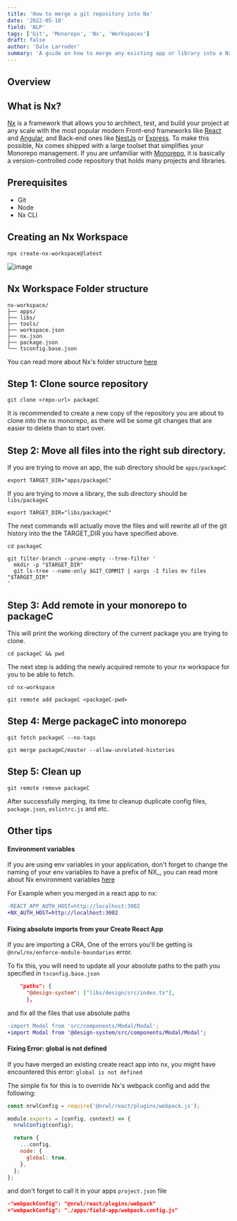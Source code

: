 ```yaml
---
title: 'How to merge a git repository into Nx'
date: '2022-05-18'
field: 'NLP'
tags: ['Git', 'Monorepo', 'Nx', 'Workspaces']
draft: false
author: 'Dale Larroder'
summary: 'A guide on how to merge any existing app or library into a Nx monorepo.'
---
```


## Overview

<TOCInline toc={props.toc} exclude="Overview" toHeading={2} />

## What is Nx?

[Nx](https://nx.dev/) is a framework that allows you to architect,
test, and build your project at any scale with the most popular modern
Front-end frameworks like [React](https://reactjs.org/) and [Angular](https://angular.io/),
and Back-end ones like [NestJs](https://nestjs.com/) or [Express](https://expressjs.com/).
To make this possible, Nx comes shipped with a large toolset that simplifies your Monorepo
management. If you are unfamiliar with [Monorepo](https://semaphoreci.com/blog/what-is-monorepo#:~:text=A%20monorepo%20is%20a%20version,Monorepos%20can%20reach%20colossal%20sizes.),
it is basically a version-controlled code repository that holds many projects and libraries.

## Prerequisites

- Git
- Node
- Nx CLI

## Creating an Nx Workspace

```
npx create-nx-workspace@latest
```

![image](/static/blog/nx/create-nx-workspace.webp)

## Nx Workspace Folder structure

```
nx-workspace/
├── apps/
├── libs/
├── tools/
├── workspace.json
├── nx.json
├── package.json
└── tsconfig.base.json
```

You can read more about Nx's folder structure [here](https://nx.dev/getting-started/nx-setup#folder-structure)

## Step 1: Clone source repository

```
git clone <repo-url> packageC
```

It is recommended to create a new copy of the repository you are about to clone into the nx monorepo, as there
will be some git changes that are easier to delete than to start over.

## Step 2: Move all files into the right sub directory.

If you are trying to move an app, the sub directory should be `apps/packageC`

```
export TARGET_DIR="apps/packageC"
```

If you are trying to move a library, the sub directory should be `libs/packageC`

```
export TARGET_DIR="libs/packageC"
```

The next commands will actually move the files and will rewrite all of the git
history into the the TARGET_DIR you have specified above.

```
cd packageC
```

```
git filter-branch --prune-empty --tree-filter '
  mkdir -p "$TARGET_DIR"
  git ls-tree --name-only $GIT_COMMIT | xargs -I files mv files "$TARGET_DIR"
'
```

## Step 3: Add remote in your monorepo to packageC

This will print the working directory of the current package you are trying to clone.

```
cd packageC && pwd
```

The next step is adding the newly acquired remote to your nx workspace for you to be able to fetch.

```
cd nx-workspace
```

```
git remote add packageC <packageC-pwd>
```

## Step 4: Merge packageC into monorepo

```
git fetch packageC --no-tags
```

```
git merge packageC/master --allow-unrelated-histories
```

## Step 5: Clean up

```
git remote remove packageC
```

After successfully merging, its time to cleanup duplicate config files, `package.json`, `eslintrc.js` and etc.

## Other tips

#### Environment variables

If you are using env variables in your application, don't forget to change the naming of your env variables
to have a prefix of NX\_, you can read more about Nx environment variables [here](https://nx.dev/guides/environment-variables)

For Example when you merged in a react app to nx:

```diff
-REACT_APP_AUTH_HOST=http://localhost:3002
+NX_AUTH_HOST=http://localhost:3002
```

#### Fixing absolute imports from your Create React App

If you are importing a CRA, One of the errors you'll be getting is `@nrwl/nx/enforce-module-boundaries` error.

To fix this, you will need to update all your absolute paths to the path you specified in `tsconfig.base.json`

```:tsconfig.base.json
    "paths": {
      "@design-system": ["libs/design/src/index.ts"],
      },
```

and fix all the files that use absolute paths

```diff
-import Modal from 'src/components/Modal/Modal';
+import Modal from '@design-system/src/components/Modal/Modal';
```

#### Fixing Error: global is not defined

If you have merged an existing create react app into nx, you might have encountered this error: `global is not defined`

The simple fix for this is to override Nx's webpack config and add the following:

```js:webpack.config.js
const nrwlConfig = require('@nrwl/react/plugins/webpack.js');

module.exports = (config, context) => {
  nrwlConfig(config);

  return {
    ...config,
    node: {
      global: true,
    },
  };
};
```

and don't forget to call it in your apps `project.json` file

```diff:project.json
-"webpackConfig": "@nrwl/react/plugins/webpack"
+"webpackConfig": "./apps/field-app/webpack.config.js"
```
